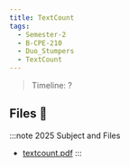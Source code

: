 ```yaml
---
title: TextCount
tags:
  - Semester-2
  - B-CPE-210
  - Duo_Stumpers
  - TextCount
---
```

> Timeline: ?


## Files 📂

:::note 2025 Subject and Files
- [textcount.pdf](https://github.com/Studio-17/Epitech-Subjects/raw/main/Semester-2/B-CPE-210/Duo_Stumpers/TextCount/textcount.pdf)
:::


